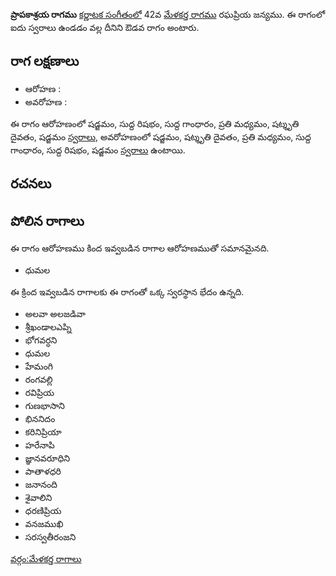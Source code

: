 {{Infobox ragam
	| name          	= ప్రాపకాశ్రయ
	| synonym	    	= 
	| mela          	= 
	| chakra        	= 
	| janaka        	= 
	| type          	= ఔడవ
	| arohanam      	= {{svaraC|S|R1|G1|M2|D3|S'}} 
	| avarohanam    	= {{svaraC|S'|D3|M2|G1|R1|S}}
	| jeeva         	=
	| chhaya        	=
	| nyasa         	=
	| vishesha      	= 
	| equivalent  		= 
}}
{{కర్ణాటక సంగీత రాగాలు}}
'''ప్రాపకాశ్రయ రాగము''' [[కర్ణాటక సంగీతం]]లో 42వ [[మేళకర్త రాగము]] రఘప్రియ జన్యము.  ఈ రాగంలో ఐదు స్వరాలు ఉండడం వల్ల దీనిని ఔడవ రాగం అంటారు.


==రాగ లక్షణాలు==


* ఆరోహణ : {{svaraC|S|R1|G1|M2|D3|S'}} 
* అవరోహణ : {{svaraC|S'|D3|M2|G1|R1|S}}

ఈ రాగం ఆరోహణంలో షడ్జమం, సుద్ద రిషభం, సుద్ద గాంధారం, ప్రతి మధ్యమం, షట్శృతి దైవతం, షడ్జమం [[స్వరాలు]], అవరోహణంలో షడ్జమం, షట్శృతి దైవతం, ప్రతి మధ్యమం, సుద్ద గాంధారం, సుద్ద రిషభం, షడ్జమం [[స్వరాలు]] ఉంటాయి.

==రచనలు==



==పోలిన రాగాలు==
ఈ రాగం ఆరోహణము కింద ఇవ్వబడిన రాగాల ఆరోహణముతో సమానమైనది.
* ధుమల

ఈ క్రింద ఇవ్వబడిన రాగాలకు ఈ రాగంతో ఒక్క స్వరస్థాన భేదం ఉన్నది.
* అలవా అలజడివా
* శ్రీఖండాలఎప్ని
* భోగవర్ధని
* ధుమల
* హేమంగి
* రంగవల్లి
* రవిప్రియ
* గుణభాసాని
* భిననిదం
* కరినిప్రియా
* హరేనాపి
* జ్ఞానవరూధిని
* పాతాళధరి
* జనానంది
* శైవాలిని
* ధరణిప్రియ
* వనజముఖి
* సరస్వతీరంజని



[[వర్గం:మేళకర్త రాగాలు]]
